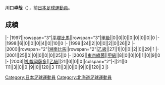 {{Infobox football biography
|name=川口卓哉
|image=
|fullname=川口卓哉
|birth_date={{Birth date and age|1978|10|11}}
|cityofbirth=[[北海道|北海道]]
|countryofbirth=[[日本|日本]]
|position=[[後衛_(足球)|後衛]]
|currentclub=
|years=1997-2001<br/>2002<br/>2003
|clubs=[[湘南比馬|平塚比馬/湘南比馬]]<br/>[[東京綠茵|東京綠茵]]<br/>[[札幌岡薩多|札幌岡薩多]]
|caps(goals)=
|nationalyears=
|nationalteam=
|nationalcaps(goals)=
}}
'''川口卓哉'''（{{Bd|1978年|10月11日||}}），前[[日本|日本]][[足球|足球]][[運動員|運動員]]。

==成績==
{{Football player club statistics 1|YYN}}
{{Football player club statistics 2|JPN|YYN}}
|-
|1997||rowspan="3"|[[湘南比馬|平塚比馬]]||rowspan="3"|[[日本職業足球甲級聯賽|甲級]]||0||0||0||0||0||0||0||0
|-
|1998||6||0||0||0||4||0||10||0
|-
|1999||24||2||0||0||2||0||26||2
|-
|2000||rowspan="2"|[[湘南比馬|湘南比馬]]||rowspan="2"|[[日本職業足球乙級聯賽|乙級]]||27||1||0||0||2||0||29||1
|-
|2001||25||0||0||0||0||0||25||0
|-
|2002||[[東京綠茵|東京綠茵]]||[[日本職業足球甲級聯賽|甲級]]||8||0||0||0||1||0||9||0
|-
|2003||[[札幌岡薩多|札幌岡薩多]]||[[日本職業足球乙級聯賽|乙級]]||21||0||0||0||colspan="2"|-||21||0
{{Football player club statistics 3|1|JPN}}111||3||0||0||9||0||120||3
{{Football player club statistics 5}}111||3||0||0||9||0||120||3
|}

{{Japan-sport-bio-stub}}
{{Soccer-player-stub}}
[[Category:日本足球運動員|Category:日本足球運動員]]
[[Category:北海道足球運動員|Category:北海道足球運動員]]